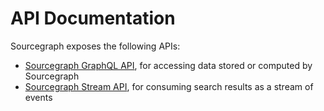 # API Documentation

Sourcegraph exposes the following APIs:

- [Sourcegraph GraphQL API](/api/graphql/), for accessing data stored or computed by Sourcegraph
- [Sourcegraph Stream API](/api/stream_api/), for consuming search results as a stream of events
